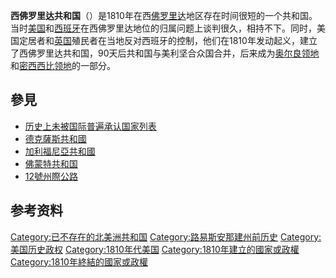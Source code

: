 {{Infobox Former Country
|conventional_long_name = 西佛羅里達共和國<br />{{lang|en|Republic of West Florida}}
|common_name = West Florida
|continent = 北美洲
|region = [[美國南部|美國南部]]
|era = [[路易斯安那購地|美國西進運動]]
|government_type = 共和國
|status = 短暫的獨立國家<br>（西班牙與美國於1803－1821年間爭議領土）
|event_start = 叛亂分子佔領巴吞魯日的{{link-en|新里奇蒙堡|Fort New Richmond|聖卡洛斯堡}}
|year_start  = 1810年
|date_start  = 9月23日
|event1      = 宣佈脫離西班牙獨立
|date_event1 = 1810年9月26日
|event2      = 麥迪遜宣佈「進行佔領」，送克萊本進行佔領
|date_event2 = 1810年10月27日
|event3      = 聖弗瑞安斯維爾默許美軍佔領
|date_event3 = 1810年12月6日
|event4      = 
|date_event4 = 
|event5      = 
|date_event5 = 
|event_end = 巴吞魯日向美軍投降
|date_end = 12月10日
|year_end = 1810年
|p1 = 新西班牙
|flag_p1 = Flag of New Spain.svg 
|p2 = 
|flag_p2 = 
|s1 = 奧爾良領地
|flag_s1 = <!-- 檔案不存在 Flag of the United States (1795–1818) -->
|s2 = 新西班牙
|flag_s2 = Flag of New Spain.svg 
|image_flag = West Florida Flag.svg
|flag = 西佛羅里達共和國國旗
|flag_type = 
|image_coat = 
|symbol = 
|symbol_type = 
|image_map = Map of Florida Parishes.png|image_map_size = 250px
|image_map_caption = 
|
|stat_area1   =
|stat_pop1    =
|stat_year1   =
|stat_area2   =
|stat_pop2    =
|stat_year2   =
|
|capital = [[聖弗瑞安斯維爾_(路易斯安那州)|聖弗瑞安斯維爾]]
|national_motto = 
|national_anthem = 
|common_languages = 
|currency = 
|leader1 = {{link-en|福爾瓦·斯基普威思|Fulwar Skipwith}}
|year_leader1 = 1810年
|leader2 = 
|year_leader2 = 
|leader3 = 
|year_leader3 = 
|title_leader = 行政长官
|deputy1      =
|year_deputy1 =
|deputy2      =
|year_deputy2 =
|title_deputy =
|legislature  = 眾議院和參議院
|today        = {{flag|United States}}<br />1821年7月17日，西班牙[[西屬佛羅里達|西佛羅里達省]]總督根據[[亞當斯-奧尼斯條約|亞當斯-奧尼斯條約]]正式交由美國將軍[[安德魯·傑克遜|安德魯·傑克遜]] <ref>{{cite book|title=Boundaries, possessions, and conflicts in Central and North America and the Caribbean| page=298|year=1941|last=Ireland| first=Gordon|publisher=Octagon Books|location=New York}}</ref>。
|footnotes    =  
}}
'''西佛罗里达共和国'''（{{lang-en|Republic of West Florida}}）是1810年在西[[佛罗里达|佛罗里达]]地区存在时间很短的一个共和国。当时[[美国|美国]]和[[西班牙|西班牙]]在西佛罗里达地位的归属问题上谈判很久，相持不下。同时，美国定居者和[[英国|英国]]殖民者在当地反对西班牙的控制，他们在1810年发动起义，建立了西佛罗里达共和国，90天后共和国与美利坚合众国合并，后来成为[[奥尔良领地|奥尔良领地]]和[[密西西比领地|密西西比领地]]的一部分。

== 參見 ==
* [[历史上未被国际普遍承认国家列表|历史上未被国际普遍承认国家列表]]
* [[德克薩斯共和國|德克薩斯共和國]]
* [[加利福尼亞共和國|加利福尼亞共和國]]
* [[佛蒙特共和国|佛蒙特共和国]]
* [[12號州際公路|12號州際公路]]

== 参考资料 ==
{{reflist}}
{{DEFAULTSORT:Vermont}}
[[Category:已不存在的北美洲共和国|Category:已不存在的北美洲共和国]]
[[Category:路易斯安那建州前历史|Category:路易斯安那建州前历史]]
[[Category:美国历史政权|Category:美国历史政权]]
[[Category:1810年代美国|Category:1810年代美国]]
[[Category:1810年建立的國家或政權|Category:1810年建立的國家或政權]]
[[Category:1810年終結的國家或政權|Category:1810年終結的國家或政權]]